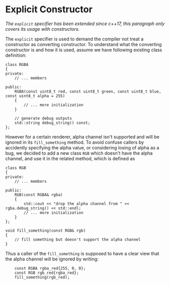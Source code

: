 # Explicit Constructor

_The `explicit` specifier has been extended since c++17, this paragraph only covers its usage with constructors._

The `explicit` specifier is used to demand the compiler not treat a constructor as converting constructor. To understand what the converting constructor is and how it is used, assume we have following existing class definition:

```clike
class RGBA
{
private:
    // ... members

public:
    RGBA(const uint8_t red, const uint8_t green, const uint8_t blue, const uint8_t alpha = 255)
    {
		// ... more initialization
    }

	// generate debug outputs
    std::string debug_string() const;
};
```

However for a certain renderer, alpha channel isn't supported and will be ignored in its `fill_something` method. To avoid confuse callers by accidently specifying the alpha value, or considering losing of alpha as a bug, we decided to add a new class `RGB` which doesn't have the alpha channel, and use it in the related method, which is defined as

```clike
class RGB
{
private:
    // ... members

public:
    RGB(const RGBA& rgba)
    {
        std::cout << "drop the alpha channel from " << rgba.debug_string() << std::endl;
		// ... more initialization
    }
};

void fill_something(const RGB& rgb)
{
    // fill something but doesn't support the alpha channel
}
```

Thus a caller of the `fill_something` is supposed to have a clear view that the alpha channel will be ignored by writing:

```clike
    const RGBA rgba_red{255, 0, 0};
    const RGB rgb_red{rgba_red};
    fill_something(rgb_red);
```